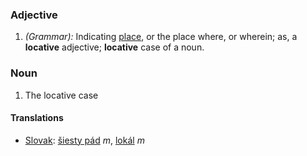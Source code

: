 ===Adjective===
#''(Grammar):'' Indicating [[place]], or the place where, or wherein; as, a '''locative''' adjective; '''locative''' case of a noun.
===Noun===
#The locative case
====Translations====
*[[Slovak]]: [[šiesty pád]] ''m'', [[lokál]] ''m''